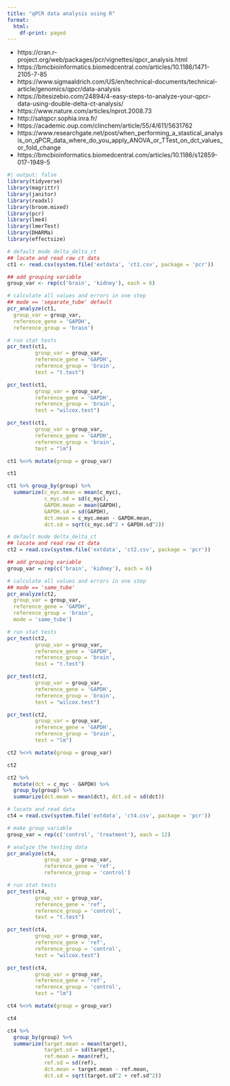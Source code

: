 ```yaml
---
title: "qPCR data analysis using R"
format:
  html:
    df-print: paged
---
```


- https://cran.r-project.org/web/packages/pcr/vignettes/qpcr_analysis.html
- https://bmcbioinformatics.biomedcentral.com/articles/10.1186/1471-2105-7-85
- https://www.sigmaaldrich.com/US/en/technical-documents/technical-article/genomics/qpcr/data-analysis
- https://bitesizebio.com/24894/4-easy-steps-to-analyze-your-qpcr-data-using-double-delta-ct-analysis/
- https://www.nature.com/articles/nprot.2008.73
- http://satqpcr.sophia.inra.fr/
- https://academic.oup.com/clinchem/article/55/4/611/5631762
- https://www.researchgate.net/post/when_performing_a_stastical_analysis_on_qPCR_data_where_do_you_apply_ANOVA_or_TTest_on_dct_values_or_fold_change
- https://bmcbioinformatics.biomedcentral.com/articles/10.1186/s12859-017-1949-5

```r
#| output: false
library(tidyverse)
library(magrittr)
library(janitor)
library(readxl)
library(broom.mixed)
library(pcr)
library(lme4)
library(lmerTest)
library(DHARMa)
library(effectsize)
```

```r
# default mode delta_delta_ct
## locate and read raw ct data
ct1 <- read.csv(system.file('extdata', 'ct1.csv', package = 'pcr'))

## add grouping variable
group_var <- rep(c('brain', 'kidney'), each = 6)

# calculate all values and errors in one step
## mode == 'separate_tube' default
pcr_analyze(ct1,
  group_var = group_var,
  reference_gene = 'GAPDH',
  reference_group = 'brain')

# run stat tests
pcr_test(ct1, 
         group_var = group_var,
         reference_gene = 'GAPDH',
         reference_group = 'brain',
         test = "t.test")

pcr_test(ct1, 
         group_var = group_var,
         reference_gene = 'GAPDH',
         reference_group = 'brain',
         test = "wilcox.test")

pcr_test(ct1, 
         group_var = group_var,
         reference_gene = 'GAPDH',
         reference_group = 'brain',
         test = "lm")
```

```r
ct1 %<>% mutate(group = group_var)

ct1

ct1 %>% group_by(group) %>%
  summarize(c_myc.mean = mean(c_myc),
            c_myc.sd = sd(c_myc),
            GAPDH.mean = mean(GAPDH),
            GAPDH.sd = sd(GAPDH),
            dct.mean = c_myc.mean - GAPDH.mean,
            dct.sd = sqrt(c_myc.sd^2 + GAPDH.sd^2))
```

```r
# default mode delta_delta_ct
## locate and read raw ct data
ct2 = read.csv(system.file('extdata', 'ct2.csv', package = 'pcr'))

## add grouping variable
group_var = rep(c('brain', 'kidney'), each = 6)

# calculate all values and errors in one step
## mode == 'same_tube'
pcr_analyze(ct2,
  group_var = group_var,
  reference_gene = 'GAPDH',
  reference_group = 'brain',
  mode = 'same_tube')

# run stat tests
pcr_test(ct2, 
         group_var = group_var,
         reference_gene = 'GAPDH',
         reference_group = 'brain',
         test = "t.test")

pcr_test(ct2, 
         group_var = group_var,
         reference_gene = 'GAPDH',
         reference_group = 'brain',
         test = "wilcox.test")

pcr_test(ct2, 
         group_var = group_var,
         reference_gene = 'GAPDH',
         reference_group = 'brain',
         test = "lm")
```

```r
ct2 %<>% mutate(group = group_var)

ct2

ct2 %>%
  mutate(dct = c_myc - GAPDH) %>%
  group_by(group) %>%
  summarize(dct.mean = mean(dct), dct.sd = sd(dct))
```

```r
# locate and read data
ct4 = read.csv(system.file('extdata', 'ct4.csv', package = 'pcr'))

# make group variable
group_var = rep(c('control', 'treatment'), each = 12)

# analyze the testing data
pcr_analyze(ct4, 
            group_var = group_var,
            reference_gene = 'ref',
            reference_group = 'control')

# run stat tests
pcr_test(ct4, 
         group_var = group_var,
         reference_gene = 'ref',
         reference_group = 'control',
         test = "t.test")

pcr_test(ct4, 
         group_var = group_var,
         reference_gene = 'ref',
         reference_group = 'control',
         test = "wilcox.test")

pcr_test(ct4, 
         group_var = group_var,
         reference_gene = 'ref',
         reference_group = 'control',
         test = "lm")
```

```r
ct4 %<>% mutate(group = group_var)

ct4

ct4 %>%
  group_by(group) %>%
  summarize(target.mean = mean(target),
            target.sd = sd(target),
            ref.mean = mean(ref),
            ref.sd = sd(ref),
            dct.mean = target.mean - ref.mean,
            dct.sd = sqrt(target.sd^2 + ref.sd^2))
```